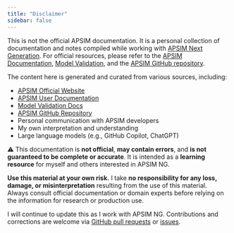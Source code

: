 ```yaml
---
title: "Disclaimer"
sidebar: false
---
```



This is not the official APSIM documentation. It is a personal collection of documentation and notes compiled while working with [APSIM Next Generation](https://www.apsim.info/). For official resources, please refer to the [APSIM Documentation](https://apsimnextgeneration.netlify.app/), [Model Validation](https://docs.apsim.info/), and the [APSIM GitHub repository](https://github.com/APSIMInitiative/ApsimX).

The content here is generated and curated from various sources, including:

- [APSIM Official Website](https://www.apsim.info/)
- [APSIM User Documentation](https://apsimnextgeneration.netlify.app/)  
- [Model Validation Docs](https://docs.apsim.info/)  
- [APSIM GitHub Repository](https://github.com/APSIMInitiative/ApsimX)
- Personal communication with APSIM developers
- My own interpretation and understanding
- Large language models (e.g., GitHub Copilot, ChatGPT)


⚠️ This documentation is **not official**, **may contain errors**, and **is not guaranteed to be complete or accurate**. It is intended as a **learning resource** for myself and others interested in APSIM NG.

**Use this material at your own risk.** I take **no responsibility for any loss, damage, or misinterpretation** resulting from the use of this material. Always consult official documentation or domain experts before relying on the information for research or production use.

I will continue to update this as I work with APSIM NG. Contributions and corrections are welcome via [GitHub pull requests](https://github.com/byzheng/apsimng-notes/pulls) or [issues](https://github.com/byzheng/apsimng-notes/issues).
